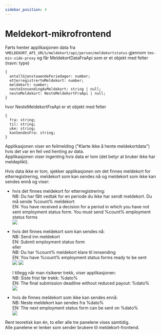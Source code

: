 ```yaml
---
sidebar_position: 4
---
```


# Meldekort-mikrofrontend

Førts henter applikasjonen data fra `%MELDEKORT_API_URL%/meldekort/api/person/meldekortstatus` gjennom `tms-min-side-proxy`
og får MeldekortDataFraApi som er et objekt med felter (navn: type)
```
{
  antallGjenstaaendeFeriedager: number;
  etterregistrerteMeldekort: number;
  meldekort: number;
  nesteInnsendingAvMeldekort: string | null;
  nesteMeldekort: NesteMeldekortFraApi | null;
}
```
hvor NesteMeldekortFraApi er et objekt med felter
```
{
  fra: string;
  til: string;
  uke: string;
  kanSendesFra: string;
}
```

Applikasjonen viser en feilmelding ("Klarte ikke å hente meldekortdata") hvis det var en feil ved henting av data.\
Applikasjonen viser ingenting hvis data er tom (det betyr at bruker ikke har meldeplikt).

Hvis data ikke er tom, sjekker applikasjonen om det finnes meldekort for etterregistrering, meldekort som kan sendes nå og meldekort som ikke kan sendes ennå og viser:
- hvis det finnes meldekort for etterregistrering:\
  NB: Du har fått vedtak for en periode du ikke har sendt meldekort. Du må sende %count% meldekort\
  EN: You have received a decision for a period in which you have not sent employment status form. You must send %count% employment status forms\
  ![](./etterregistrering.png)

- hvis det finnes meldekort som kan sendes nå:\
  NB: Send inn meldekort\
  EN: Submit employment status form\
  eller\
  NB: Du har %count% meldekort klare til innsending\
  EN: You have %count% employment status forms ready to be sent\
  ![](./klar.png)
  ![](./klare.png)

  I tillegg når man risikerer trekk, viser applikasjonen:\
  NB: Siste frist før trekk: %dato%\
  EN: The final submission deadline without reduced payout: %dato%\
  ![](./klare_risikerer_trekk.png)

- hvis de finnes meldekort som ikke kan sendes ennå:\
  NB: Neste meldekort kan sendes fra %dato%\
  EN: The next employment status form can be sent on %dato%\
  ![](./ikke_klar.png)

Rent teoretisk kan én, to eller alle tre panelene vises samtidig.\
Alle panelene er lenker som sender brukere til meldekort-frontend.
